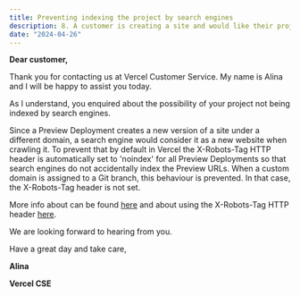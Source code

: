 ```yaml
---
title: Preventing indexing the project by search engines
description: 8. A customer is creating a site and would like their project not to be indexed by search engines. Please write a reply to the customer. Feel free to add any information about your decision making process after the reply.
date: "2024-04-26"
---
```


**Dear customer,**

Thank you for contacting us at Vercel Customer Service. My name is Alina and I will be happy to assist you today.

As I understand, you enquired about the possibility of your project not being indexed by search engines.

Since a Preview Deployment creates a new version of a site under a different domain, a search engine would consider it as a new website when crawling it.
To prevent that by default in Vercel the X-Robots-Tag HTTP header is automatically set to 'noindex' for all Preview Deployments so that search engines do not accidentally index the Preview URLs.
When a custom domain is assigned to a Git branch, this behaviour is prevented. In that case, the X-Robots-Tag header is not set.

More info about can be found [here](https://vercel.com/docs/deployments/preview-deployments) and about using the X-Robots-Tag HTTP header [here](https://developers.google.com/search/docs/crawling-indexing/robots-meta-tag#xrobotstag).

We are looking forward to hearing from you.

Have a great day and take care,

**Alina**

**Vercel CSE**
